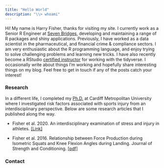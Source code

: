 ```yaml
---
title: "Hello World"
description: "\\> whoami"
---
```


Hi! My name is Harry Fisher, thanks for visiting my site. I currently work as a Senior R Engineer at [Seven Bridges](https://www.sevenbridges.com/), developing and maintaining a range of R packages and shiny applications. Previously, I have worked as a data scientist in the pharmaceutical, and financial crime & compliance sectors. I am very enthusiastic about the R programming language, and enjoy trying to solve challenging problems and learning new tricks. I have also recently become a RStudio [certified instructor](https://education.rstudio.com/trainers/people/fisher+harry/) for working with the tidyverse. I occasionally write about things I'm working and hopefully share interesting things on my blog. Feel free to get in touch if any of the posts catch your interest!

### Research

In a different life, I completed my [Ph.D.](https://github.com/hfshr/phd-thesis/blob/master/full_phd.pdf) at Cardiff Metropolitan University where I investigated risk factors associated with sports injury from an interdisciplinary perspective. Below are some research articles that I published along the way.

* Fisher et al. 2020. An interdisciplinary examination of stress and injury in athletes. [[Link]](https://www.frontiersin.org/articles/10.3389/fspor.2020.595619/abstract)
  
* Fisher et al. 2016. Relationship between Force Production during Isometric Squats and Knee Flexion Angles during Landing. Journal of Strength and Conditioning. [[pdf]](data/pdfs/fisher-2016.pdf)

### Contact

<div class="mylinks">
<p style="text-align: center;">
    <a href="https://github.com/hfshr" target="_blank" class="fa fa-github"  style="font-size:36px;"></a>
    <a href="mailto:harryfisher21@gmail.com" target="_blank" class="fa fa-envelope" style="font-size:36px;"></a>
    <a href="https://www.linkedin.com/in/drharryfisher/" target="_blank" class="fa fa-linkedin-square" style="font-size:36px;"></a>
    <a href="https://twitter.com/harryfishr" target="_blank" class="fa fa-twitter" style="font-size:36px;"></a>
</p>
</div>


